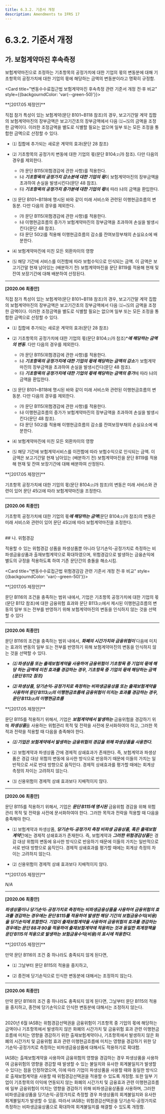 ```yaml
---
title: 6.3.2. 기준서 개정
description: Amendments to IFRS 17
---
```


# 6.3.2. 기준서 개정

## 가. 보험계약마진 후속측정

보험계약마진으로 조정하는 기초항목의 공정가치에 대한 기업의 몫의 변동분에 대해 기초항목의 공정가치에 대한 기업의 몫에 해당하는 금액의 변동분이라고 명확히 규정함.

<Card title="변동수수료접근법 보험계약마진 후속측정 관련 기준서 개정 전·후 비교" style={{backgourndColor: 'var(--green-50)'}}>

<Accordion activeIndex={[]}>
<AccordionTab header="45">
**[2017.05 제정안]**

직접 참가 특성이 있는 보험계약(문단 B101\~B118 참조)의 경우, 보고기간말 계약 집합의 보험계약마진의 장부금액은 보고기간초의 장부금액에서 다음 ⑴\~⑸의 금액을 조정한 금액이다. 이러한 조정금액을 별도로 식별할 필요는 없으며 일부 또는 모든 조정을 통합한 금액으로 산정할 수 있다.

* ⑴ 집합에 추가되는 새로운 계약의 효과(문단 28 참조)

* ⑵ 기초항목의 공정가치 변동에 대한 기업의 몫(문단 B104⑵㈎ 참조). 다만 다음의 경우를 제외한다.
  * ㈎ 문단 B115(위험경감에 관한 사항)를 적용한다.
  * ㈏ ***기초항목의 공정가치 감소분에 대한 기업의 몫***이 보험계약마진의 장부금액을 초과하여 손실을 발생시킨다(문단 48 참조).
  * ㈐ ***기초항목의 공정가치 증가분에 대한 기업의 몫***에 따라 ㈏의 금액을 환입한다.

* ⑶ 문단 B101\~B118에 명시된 바와 같이 미래 서비스와 관련된 이행현금흐름의 변동분. 다만 다음의 경우를 제외한다.
  * ㈎ 문단 B115(위험경감에 관한 사항)를 적용한다.
  * ㈏ 이행현금흐름의 증가가 보험계약마진의 장부금액을 초과하여 손실을 발생시킨다(문단 48 참조).
  * ㈐ 문단 50⑵를 적용해 이행현금흐름의 감소를 잔여보장부채의 손실요소에 배분한다.

* ⑷ 보험계약마진에 미친 모든 외환차이의 영향

* ⑸ 해당 기간에 서비스를 이전함에 따라 보험수익으로 인식되는 금액. 이 금액은 보고기간말 현재 남아있는 (배분하기 전) 보험계약마진을 문단 B119를 적용해 현재 및 잔여 보장기간에 대해 배분하여 산정된다.

---

**[2020.06 최종안]**

직접 참가 특성이 있는 보험계약(문단 B101\~B118 참조)의 경우, 보고기간말 계약 집합의 보험계약마진의 장부금액은 보고기간초의 장부금액에서 다음 ⑴\~⑸의 금액을 조정한 금액이다. 이러한 조정금액을 별도로 식별할 필요는 없으며 일부 또는 모든 조정을 통합한 금액으로 산정할 수 있다.

* ⑴ 집합에 추가되는 새로운 계약의 효과(문단 28 참조)

* ⑵ 기초항목의 공정가치에 대한 기업의 몫(문단 B104⑵㈎ 참조)****에 해당하는 금액의 변동***. 다만 다음의 경우를 제외한다.
  * ㈎ 문단 B115(위험경감에 관한 사항)를 적용한다.
  * ㈏ ***기초항목의 공정가치에 대한 기업의 몫에 해당하는 금액의 감소***가 보험계약마진의 장부금액을 초과하여 손실을 발생시킨다(문단 48 참조).
  * ㈐ ***기초항목의 공정가치에 대한 기업의 몫에 해당하는 금액의 증가***에 따라 ㈏의 금액을 환입한다.

* ⑶ 문단 B101\~B118에 명시된 바와 같이 미래 서비스와 관련된 이행현금흐름의 변동분. 다만 다음의 경우를 제외한다.
  * ㈎ 문단 B115(위험경감에 관한 사항)를 적용한다.
  * ㈏ 이행현금흐름의 증가가 보험계약마진의 장부금액을 초과하여 손실을 발생시킨다(문단 48 참조).
  * ㈐ 문단 50⑵를 적용해 이행현금흐름의 감소를 잔여보장부채의 손실요소에 배분한다.

* ⑷ 보험계약마진에 미친 모든 외환차이의 영향


* ⑸ 해당 기간에 보험계약서비스를 이전함에 따라 보험수익으로 인식되는 금액. 이 금액은 보고기간말 현재 남아있는 (배분하기 전) 보험계약마진을 문단 B119를 적용해 현재 및 잔여 보장기간에 대해 배분하여 산정된다.
</AccordionTab>

<AccordionTab header="B112">
**[2017.05 제정안]**

기초항목 공정가치에 대한 기업의 몫(문단 B104⑵㈎ 참조)의 변동은 미래 서비스와 관련이 있어 문단 45⑵에 따라 보험계약마진을 조정한다.

---

**[2020.06 최종안]**

기초항목 공정가치에 대한 기업의 몫***에 해당하는 금액***(문단 B104⑵㈎ 참조)의 변동은 미래 서비스와 관련이 있어 문단 45⑵에 따라 보험계약마진을 조정한다.
</AccordionTab>
</Accordion>
</Card>

<br/>
## 나. 위험경감

적용할 수 있는 위험경감 상품을 파생상품뿐 아니라 당기손익-공정가치로 측정하는 비파생금융상품과 출재보험계약으로 확대하였으며, 위험경감으로 발생하는 금융손익에 별도의 규정을 적용하도록 하여 기존 문단간의 충돌을 해소시킴.

<Card title="변동수수료접근법 위험경감감 관련 기준서 개정 전·후 비교" style={{backgourndColor: 'var(--green-50)'}}>

<Accordion activeIndex={[]}>
<AccordionTab header="B115">
**[2017.05 제정안]**

문단 B116의 조건을 충족하는 범위 내에서, 기업은 기초항목 공정가치에 대한 기업의 몫(문단 B112 참조)에 대한 금융위험 효과와 문단 B113⑵에서 제시된 이행현금흐름의 변동의 일부 또는 전부를 반영하기 위해 보험계약마진의 변동을 인식하지 않는 것을 선택할 수 있다

---

**[2020.06 최종안]**

문단 B116의 조건을 충족하는 범위 내에서, ***화폐의 시간가치와 금융위험이*** 다음에 미치는 효과의 변동의 일부 또는 전부를 반영하기 위해 보험계약마진의 변동을 인식하지 않는 것을 선택할 수 있다.

* ***⑴ 파생상품 또는 출재보험계약을 사용하여 금융위험이 기초항목 중 기업의 몫에 해당 하는 금액에 미친 효과를 경감하는 경우, 기초항목 중 기업의 몫에 해당하는 금액(문단 B112 참조)***

* ***⑵ 파생상품, 당기손익-공정가치로 측정하는 비파생금융상품 또는 출재보험계약을 사용하여 문단 B113⑵의 이행현금흐름에 금융위험이 미치는 효과를 경감하는 경우, 문단 B113⑵의 이행현금흐름***
</AccordionTab>

<AccordionTab header="B116">
**[2017.05 제정안]**

문단 B115를 적용하기 위해서, 기업은 ***보험계약에서 발생하는*** 금융위험을 경감하기 위해 ***파생상품***을 사용하는 위험관리 목적 및 전략을 사전에 문서화하여야 하고, 그러한 목적과 전략을 적용할 때 다음을 충족해야 한다.

* ***⑴ 기업은 보험계약에서 발생하는 금융위험의 경감을 위해 파생상품을 사용한다.***

* ⑵ 보험계약과 파생상품 간에 경제적 상쇄효과가 존재한다. 즉, 보험계약과 파생상품은 경감 대상 위험의 변동에 유사한 방식으로 반응하기 때문에 이들의 가치는 일반적으로 서로 반대 방향으로 움직인다. 경제적 상쇄효과를 평가할 때에는 회계상 측정의 차이는 고려하지 않는다.

* ⑶ 신용위험이 경제적 상쇄 효과보다 지배적이지 않다.

---

**[2020.06 최종안]**

문단 B115를 적용하기 위해서, 기업은 ***문단 B115에 명시된*** 금융위험 경감을 위해 위험관리 목적 및 전략을 사전에 문서화하여야 한다. 그러한 목적과 전략을 적용할 때 다음을 충족해야 한다.

* ⑴ 보험계약과 파생상품, ***당기손익-공정가치 측정 비파생 금융상품, 혹은 출재보험계약***간에는 경제적 상쇄효과가 존재한다. 즉, 보험계약과 ***그러한 위험경감상품***은 경감 대상 위험의 변동에 유사한 방식으로 반응하기 때문에 이들의 가치는 일반적으로 서로 반대 방향으로 움직인다. 경제적 상쇄효과를 평가할 때에는 회계상 측정의 차이는 고려하지 않는다.

* ⑵ 신용위험이 경제적 상쇄 효과보다 지배적이지 않다.
</AccordionTab>

<AccordionTab header="B117A">
**[2017.05 제정안]**

*N/A*

---

**[2020.06 최종안]**

***파생상품이나 당기손익-공정가치로 측정하는 비파생금융상품을 사용하여 금융위험의 효과를 경감하는 경우에는 문단 B115를 적용하여 발생한 해당 기간의 보험금융수익(비용)을 당기손익에 포함한다. 기업이 출재보험계약을 사용하여 금융위험의 효과를 경감하는 경우에는 문단 88과 90을 적용하여 출재보험계약에 적용하는 것과 동일한 회계정책을 문단 B115의 적용으로 발생하는 보험금융수익(비용)의 표시에 적용한다.***
</AccordionTab>

<AccordionTab header="B118">
**[2017.05 제정안]**

만약 문단 B116의 조건 중 하나라도 충족되지 않게 된다면,

* ⑴ 그날부터 문단 B115의 적용을 중지하고,

* ⑵ 종전에 당기손익으로 인식한 변동분에 대해서는 조정하지 않는다.

---

**[2020.06 최종안]**

만약 문단 B116의 조건 중 하나라도 충족되지 않게 된다면, 그날부터 문단 B115의 적용을 중지하고, 종전에 당기손익으로 인식한 변동분에 대해서는 조정하지 않는다.
</AccordionTab>
</Accordion>
</Card>

<br/>
2020년 6월 IASB는 위험경감선택권을 금융위험이 기초항목 중 기업의 몫에 해당하는 금액이나 기초항목에서 발생하지 않은 화폐의 시간가치 및 금융위험 효과 관련 이행현금흐름에 미치는 영향을 경감하기 위한 출재보험계약이나, 기초항목에서 발생하지 않은 화폐의 시간가치 및 금융위험 효과 관련 이행현금흐름에 미치는 영향을 경감하기 위한 당기손익-공정가치로 측정하는 비파생금융상품에 대해서도 적용하기로 확대함.

IASB는 출재보험계약을 사용하여 금융위험의 영향을 경감하는 경우 파생상품을 사용하여 금융위험의 영향을 경감할 때 발생할 수 있는 불일치와 유사한 회계불일치가 발생할 수 있다는 점을 인정하였으며, 이에 따라 기업이 파생상품을 사용할 때와 동일한 방식으로 출재보험계약을 사용할 때 위험경감선택권을 적용할 수 있도록 개정함. 또한 일부 기업이 기초항목의 이익에 연동되지 않는 화폐의 시간가치 및 금융효과 관련 이행현금흐름에 일부 금융위험이 미치는 영향을 경감하기 위해 비파생금융상품을 사용하며, 그러한 비파생금융상품을 당기손익-공정가치로 측정할 경우 파생상품의 회계불일치와 유사한 회계불일치가 발생할 수 있음. 따라서 IASB는 위험경감선택권을 당기손익-공정가치로 측정하는 비파생금융상품으로 확대하여 회계불일치를 해결할 수 있도록 개정함.

